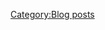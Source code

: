 {{EventComp
| Jintsuu/Kai Ni
| 65
| 15.5cm Triple Gun Mount
| 15.5cm Triple Gun Mount
| Drum Canister
|-
| Shigure/Kai Ni
| 65
| Drum Canister
| 61cm Quintuple (Oxygen) Torpedo Mount
| 61cm Quintuple (Oxygen) Torpedo Mount
|-
| Yukikaze/Kai
| 24
| Drum Canister
| 61cm Quintuple (Oxygen) Torpedo Mount
| 61cm Quadruple (Oxygen) Torpedo Mount
|-
| Mikazuki/Kai
| 53
| Drum Canister
| 12.7cm Twin Gun Mount
| 12.7cm Twin Gun Mount
|-
| Satsuki/Kai
| 51
| 10cm Twin High-angle Gun Mount + Anti-Aircraft Fire Director
| 12.7cm Twin Gun Mount Model B Kai 2
| Drum Canister
|-
| Hamakaze/
| 16
| 12.7cm Twin High-angle Gun Mount (Late Model)
| Drum Canister
|-
| hq = 100
}}
[[Category:Blog posts]]